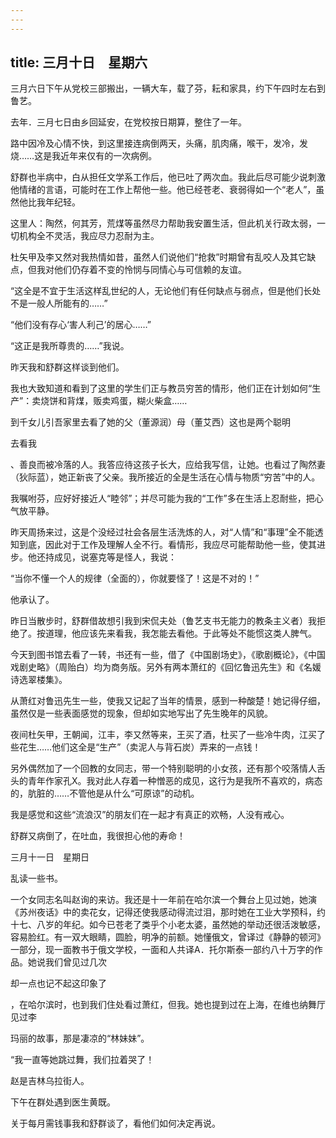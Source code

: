 ```yaml
---
---
---
```

title: 三月十日　星期六
---




三月六日下午从党校三部搬出，一辆大车，载了芬，耘和家具，约下午四时左右到鲁艺。

去年．三月七日由乡回延安，在党校按日期算，整住了一年。

路中因冷及心情不快，到这里接连病倒两天，头痛，肌肉痛，喉干，发冷，发烧……这是我近年来仅有的一次病例。

舒群也半病中，白从担任文学系工作后，他已吐了两次血。我此后尽可能少说刺激他情绪的言语，可能时在工作上帮他一些。他已经苍老、衰弱得如一个“老人”，虽然他比我年纪轻。

这里人：陶然，何其芳，荒煤等虽然尽力帮助我安置生活，但此机关行政太弱，一切机构全不灵活，我应尽力忍耐为主。

杜矢甲及李又然对我热情如昔，虽然人们说他们“抢救”时期曾有乱咬人及其它缺点，但我对他们仍存着不变的怜悯与同情心与可信赖的友谊。

“这全是不宜于生活这样乱世纪的人，无论他们有任何缺点与弱点，但是他们长处不是一般人所能有的……”

“他们没有存心‘害人利己’的居心……”

“这正是我所尊贵的……”我说。

昨天我和舒群这样谈到他们。



我也大致知道和看到了这里的学生们正与教员穷苦的情形，他们正在计划如何“生产”：卖烧饼和背煤，贩卖鸡蛋，糊火柴盒……

到千女儿引吾家里去看了她的父（董源润）母（董艾西）这也是两个聪明

去看我

、善良而被冷落的人。我答应待这孩子长大，应给我写信，让她。也看过了陶然妻（狄际蓝），她正新丧了父亲。我所接近的全是生活在心情与物质“穷苦”中的人。

我嘱咐芬，应好好接近人“睦邻”；并尽可能为我的“工作”多在生活上忍耐些，把心气放平静。



昨天周扬来过，这是个没经过社会各层生活洗炼的人，对“人情”和“事理”全不能透知到底，因此对于工作及理解人全不行。看情形，我应尽可能帮助他一些，使其进步。他还持成见，说塞克等是怪人，我说：

“当你不懂一个人的规律（全面的），你就要怪了！这是不对的！”

他承认了。



昨日当散步时，舒群借故想引我到宋侃夫处（鲁艺支书无能力的教条主义者）我拒绝了。按道理，他应该先来看我，我怎能去看他。于此等处不能惯这类人脾气。



今天到图书馆去看了一转，书还有一些，借了《中国剧场史》，《歌剧概论》，《中国戏剧史略》（周贻白）均为商务版。另外有两本萧红的《回忆鲁迅先生》和《名媛诗选翠楼集》。

从萧红对鲁迅先生一些，使我又记起了当年的情景，感到一种酸楚！她记得仔细，虽然仅是一些表面感觉的现象，但却如实地写出了先生晚年的风貌。



夜间杜矢甲，王朝闻，江丰，李又然等来，王买了酒，杜买了一些冷牛肉，江买了些花生……他们这全是“生产”（卖泥人与背石炭）弄来的一点钱！

另外偶然加了一个回教的女同志，带一个特别聪明的小女孩，还有那个咬落情人舌头的青年作家孔X。我对此人存着一种憎恶的成见，这行为是我所不喜欢的，病态的，肮脏的……不管他是从什么“可原谅”的动机。

我是感觉和这些“流浪汉”的朋友们在一起才有真正的欢畅，人没有戒心。



舒群又病倒了，在吐血，我很担心他的寿命！





三月十一日　星期日


乱读一些书。

一个女同志名叫赵询的来访。我还是十一年前在哈尔滨一个舞台上见过她，她演《苏州夜话》中的卖花女，记得还使我感动得流过泪，那时她在工业大学预科，约十七、八岁的年纪。如今已苍老了类乎个小老太婆，虽然她的举动还很活泼敏感，容易脸红。有一双大眼睛，圆脸，明净的前额。她懂俄文，曾译过《静静的顿河》一部分，现一面教书于俄文学校，一面和人共译A．托尔斯泰一部约八十万字的作品。她说我们曾见过几次

却一点也记不起这印象了

，在哈尔滨时，也到我们住处看过萧红，但我。她也提到过在上海，在维也纳舞厅见过李

玛丽的故事，那是凄凉的“林妹妹”。

“我一直等她跳过舞，我们拉着哭了！

赵是吉林乌拉街人。



下午在群处遇到医生黄既。

关于每月需钱事我和舒群谈了，看他们如何决定再说。